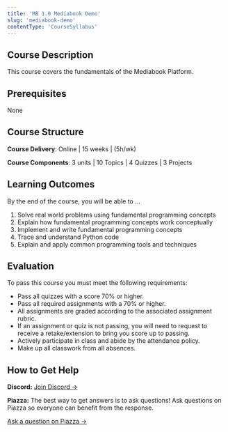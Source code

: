 ```yaml
---
title: 'MB 1.0 Mediabook Demo'
slug: 'mediabook-demo'
contentType: 'CourseSyllabus'
---
```


## Course Description

This course covers the fundamentals of the Mediabook Platform.

## Prerequisites

None

## Course Structure

**Course Delivery**: Online | 15 weeks | (5h/wk)

**Course Components**: 3 units | 10 Topics | 4 Quizzes | 3 Projects

## Learning Outcomes

By the end of the course, you will be able to ...

1. Solve real world problems using fundamental programming concepts
1. Explain how fundamental programming concepts work conceptually
1. Implement and write fundamental programming concepts
1. Trace and understand Python code
1. Explain and apply common programming tools and techniques

## Evaluation

To pass this course you must meet the following requirements:

- Pass all quizzes with a score 70% or higher.
- Pass all required assignments with a 70% or higher.
- All assignments are graded according to the associated assignment rubric.
- If an assignment or quiz is not passing, you will need to request to receive a retake/extension to
bring you score up to passing.
- Actively participate in class and abide by the attendance policy.
- Make up all classwork from all absences.

## How to Get Help

**Discord:** [Join Discord →](https://discord.gg/vUjmr4g8ax)

**Piazza:** The best way to get answers is to ask questions! Ask questions on Piazza so everyone can
benefit from the response.

[Ask a question on Piazza →](https://make.sc/cs1.0-piazza)
